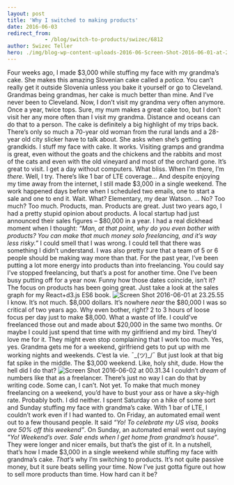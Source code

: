 ```yaml
---
layout: post
title: 'Why I switched to making products'
date: 2016-06-03
redirect_from: 
            - /blog/switch-to-products/swizec/6812
author: Swizec Teller
hero: ./img/blog-wp-content-uploads-2016-06-Screen-Shot-2016-06-01-at-23.25.55-1024x469.png
---
```

Four weeks ago, I made $3,000 while stuffing my face with my grandma’s cake. She makes this amazing Slovenian cake called a _potica_. You can’t really get it outside Slovenia unless you bake it yourself or go to Cleveland. Grandmas being grandmas, her cake is much better than mine. And I’ve never been to Cleveland. Now, I don’t visit my grandma very often anymore. Once a year, twice tops. Sure, my mum makes a great cake too, but I don’t visit her any more often than I visit my grandma. Distance and oceans can do that to a person. The cake is definitely a big highlight of my trips back. There’s only so much a 70-year old woman from the rural lands and a 28-year old city slicker have to talk about. She asks when she’s getting grandkids. I stuff my face with cake. It works. Visiting gramps and grandma is great, even without the goats and the chickens and the rabbits and most of the cats and even with the old vineyard and most of the orchard gone. It’s great to visit. I get a day without computers. What bliss. When I’m there, I’m _there_. Well, I try. There’s like 1 bar of LTE coverage… And despite enjoying my time away from the internet, I still made $3,000 in a single weekend. The work happened days before when I scheduled two emails, one to start a sale and one to end it. Wait. What? Elementary, my dear Watson. … No? Too much? Too much. Products, man. Products are great. Just two years ago, I had a pretty stupid opinion about products. A local startup had just announced their sales figures – $80,000 in a year. I had a real dickhead moment when I thought: _“Man, at that point, why do you even bother with products? You can make that much money solo freelancing, and it’s way less risky.”_ I could smell that I was wrong. I could tell that there was something I didn’t understand. I was also pretty sure that a team of 5 or 6 people should be making way more than that. For the past year, I’ve been putting a lot more energy into products than into freelancing. You could say I’ve stopped freelancing, but that’s a post for another time. One I’ve been busy putting off for a year now. Funny how those dates coincide, isn’t it? The focus on products has been going great. Just take a look at the sales graph for my React+d3.js ES6 book. ![Screen Shot 2016-06-01 at 23.25.55](./img/blog-wp-content-uploads-2016-06-Screen-Shot-2016-06-01-at-23.25.55-1024x469.png) I know. It’s not much. $8,000 dollars. It’s nowhere _near_ the $80,000 I was so critical of two years ago. Why even bother, right? 2 to 3 hours of loose focus per day just to make $8,000. What a waste of life. I could’ve freelanced those out and made about $20,000 in the same two months. Or maybe I could just spend that time with my girlfriend and my bird. They’d love me for it. They might even stop complaining that I work too much. Yes, yes. Grandma gets me for a weekend, girlfriend gets to put up with me working nights and weekends. C’est la vie. ¯\_(ツ)\_/¯ But just look at that big fat spike in the middle. The $3,000 weekend. Like, holy shit, dude. How the hell did I do that? ![Screen Shot 2016-06-02 at 00.31.34](./img/blog-wp-content-uploads-2016-06-Screen-Shot-2016-06-02-at-00.31.34-1024x468.png) I couldn’t _dream_ of numbers like that as a freelancer. There’s just no way I can do that by writing code. Some can, I can’t. Not yet. To make that much money freelancing on a weekend, you’d have to bust your ass or have a sky-high rate. Probably both. I did neither. I spent Saturday on a hike of some sort and Sunday stuffing my face with grandma’s cake. With 1 bar of LTE, I couldn’t work even if I had wanted to. On Friday, an automated email went out to a few thousand people. It said _“Yo! To celebrate my US visa, books are 50% off this weekend”_. On Sunday, an automated email went out saying _"Yo! Weekend’s over. Sale ends when I get home from grandma’s house“_. They were longer and nicer emails, but that’s the gist of it. In a nutshell, that’s how I made $3,000 in a single weekend while stuffing my face with grandma’s cake. _That’s_ why I’m switching to products. It’s not quite passive money, but it sure beats selling your time. Now I’ve just gotta figure out how to sell more products than time. How hard can it be?